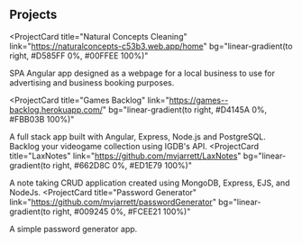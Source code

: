 ## Projects

<ProjectCard
  title="Natural Concepts Cleaning"
  link="https://naturalconcepts-c53b3.web.app/home"
  bg="linear-gradient(to right, #D585FF 0%, #00FFEE 100%)"
>
  SPA Angular app designed as a webpage for a local business
  to use for advertising and business booking purposes.
</ProjectCard>

<ProjectCard
  title="Games Backlog"
  link="https://games--backlog.herokuapp.com/"
  bg="linear-gradient(to right, #D4145A 0%, #FBB03B 100%)"
>
  A full stack app built with Angular, Express, Node.js and PostgreSQL. Backlog
  your videogame collection using IGDB's API.
</ProjectCard>
<ProjectCard
  title="LaxNotes"
  link="https://github.com/mvjarrett/LaxNotes"
  bg="linear-gradient(to right, #662D8C 0%, #ED1E79 100%)"
>
  A note taking CRUD application created using MongoDB, Express, EJS, and
  NodeJs.
</ProjectCard>
<ProjectCard
  title="Password Generator"
  link="https://github.com/mvjarrett/passwordGenerator"
  bg="linear-gradient(to right, #009245 0%, #FCEE21 100%)"
>
  A simple password generator app.
</ProjectCard>

